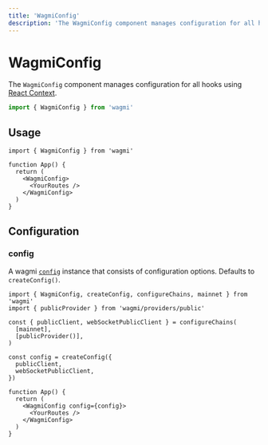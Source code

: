 ```yaml
---
title: 'WagmiConfig'
description: 'The WagmiConfig component manages configuration for all hooks using React Context.'
---
```


# WagmiConfig

The `WagmiConfig` component manages configuration for all hooks using [React Context](https://reactjs.org/docs/context.html).

```ts
import { WagmiConfig } from 'wagmi'
```

## Usage

```tsx
import { WagmiConfig } from 'wagmi'

function App() {
  return (
    <WagmiConfig>
      <YourRoutes />
    </WagmiConfig>
  )
}
```

## Configuration

### config

A wagmi [`config`](/react/config) instance that consists of configuration options. Defaults to `createConfig()`.

```tsx {8-12,16}
import { WagmiConfig, createConfig, configureChains, mainnet } from 'wagmi'
import { publicProvider } from 'wagmi/providers/public'

const { publicClient, webSocketPublicClient } = configureChains(
  [mainnet],
  [publicProvider()],
)

const config = createConfig({
  publicClient,
  webSocketPublicClient,
})

function App() {
  return (
    <WagmiConfig config={config}>
      <YourRoutes />
    </WagmiConfig>
  )
}
```
